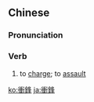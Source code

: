 {{also|冲锋}}
==Chinese==
{{zh-forms|s=冲锋}}

===Pronunciation===
{{zh-pron
|m=chōngfēng
|c=cung1 fung4
|h=pfs=chhûng-fûng
|cat=v
}}

===Verb===
{{zh-verb}}

# to [[charge]]; to [[assault]]

{{zh-cat|Advanced}}

[[ko:衝鋒]]
[[ja:衝鋒]]